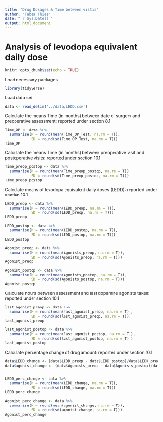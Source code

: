 ---
title: "Drug Dosages & Time between vistis"
author: "Tabea Thies"
date: "`r Sys.Date()`"
output: html_document
---

# Analysis of levodopa equivalent daily dose

```{r setup, include=FALSE}
knitr::opts_chunk$set(echo = TRUE)
```

Load necessary packages

```{r load_tidyverse, warning = FALSE, message = FALSE}
library(tidyverse)
```

Load data set

```{r load_counts, message = FALSE, warning = FALSE}
data <- read_delim('../data/LEDD.csv')
```

Calculate the means
Time (in months) between date of surgery and preoperative assessment: reported under section 8.1

```{r, message = FALSE, warning = FALSE}

Time_OP <- data %>% 
  summarise(M = round(mean(Time_OP_Test, na.rm = T)),
            SD = round(sd(Time_OP_Test, na.rm = T)))
Time_OP

```

Calculate the means
Time (in months) between preoperative visit and postoperative visits: reported under section 10.1

```{r, message = FALSE, warning = FALSE}

Time_preop_postop <- data %>% 
  summarise(M = round(mean(Time_preop_postop, na.rm = T)),
            SD = round(sd(Time_preop_postop, na.rm = T)))
Time_preop_postop 

```

Calculate means of levodopa equivalent daily doses (LEDD): reported under section 10.1

```{r, message = FALSE, warning = FALSE}

LEDD_preop <- data %>% 
  summarise(M = round(mean(LEDD_preop, na.rm = T)),
            SD = round(sd(LEDD_preop, na.rm = T)))
LEDD_preop

LEDD_postop <- data %>% 
  summarise(M = round(mean(LEDD_postop, na.rm = T)),
            SD = round(sd(LEDD_postop, na.rm = T)))
LEDD_postop

Agonist_preop <- data %>% 
  summarise(M = round(mean(Agonists_preop, na.rm = T)),
            SD = round(sd(Agonists_preop, na.rm = T)))
Agonist_preop

Agonist_postop <- data %>% 
  summarise(M = round(mean(Agonists_postop, na.rm = T)),
            SD = round(sd(Agonists_postop, na.rm = T)))
Agonist_postop

```

Calculate hours between assessment and last dopamine agonists taken: reported under section 10.1

```{r, message = FALSE, warning = FALSE}

last_agonist_preop <- data %>% 
  summarise(M = round(mean(last_agonist_preop, na.rm = T)),
            SD = round(sd(last_agonist_preop, na.rm = T)))
last_agonist_preop

last_agonist_postop <- data %>% 
  summarise(M = round(mean(last_agonist_postop, na.rm = T)),
            SD = round(sd(last_agonist_postop, na.rm = T)))
last_agonist_postop
```

Calculate percentage change of drug amount: reported under section 10.1

```{r, message = FALSE, warning = FALSE}

data$LEDD_change <- (data$LEDD_preop - data$LEDD_postop)/data$LEDD_preop * 100
data$agonist_change <- (data$Agonists_preop - data$Agonists_postop)/data$Agonists_preop * 100


LEDD_perc_change <- data %>% 
  summarise(M = round(mean(LEDD_change, na.rm = T)),
            SD = round(sd(LEDD_change, na.rm = T)))
LEDD_perc_change

Agonist_perc_change <- data %>% 
  summarise(M = round(mean(agonist_change, na.rm = T)),
            SD = round(sd(agonist_change, na.rm = T)))
Agonist_perc_change 

```
